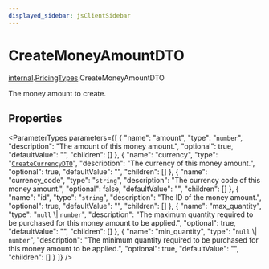 ```yaml
---
displayed_sidebar: jsClientSidebar
---
```



# CreateMoneyAmountDTO

[internal](../../internal/modules/admin_discounts.internal.internal-1.mdx).[PricingTypes](../../internal-1/modules/admin_discounts.internal.internal-1.PricingTypes.mdx).CreateMoneyAmountDTO

The money amount to create.

## Properties

<ParameterTypes parameters={[
  {
    "name": "amount",
    "type": "`number`",
    "description": "The amount of this money amount.",
    "optional": true,
    "defaultValue": "",
    "children": []
  },
  {
    "name": "currency",
    "type": "[`CreateCurrencyDTO`](admin_discounts.internal.internal-1.PricingTypes.CreateCurrencyDTO.mdx)",
    "description": "The currency of this money amount.",
    "optional": true,
    "defaultValue": "",
    "children": []
  },
  {
    "name": "currency_code",
    "type": "`string`",
    "description": "The currency code of this money amount.",
    "optional": false,
    "defaultValue": "",
    "children": []
  },
  {
    "name": "id",
    "type": "`string`",
    "description": "The ID of the money amount.",
    "optional": true,
    "defaultValue": "",
    "children": []
  },
  {
    "name": "max_quantity",
    "type": "``null`` \\| `number`",
    "description": "The maximum quantity required to be purchased for this money amount to be applied.",
    "optional": true,
    "defaultValue": "",
    "children": []
  },
  {
    "name": "min_quantity",
    "type": "``null`` \\| `number`",
    "description": "The minimum quantity required to be purchased for this money amount to be applied.",
    "optional": true,
    "defaultValue": "",
    "children": []
  }
]} />

